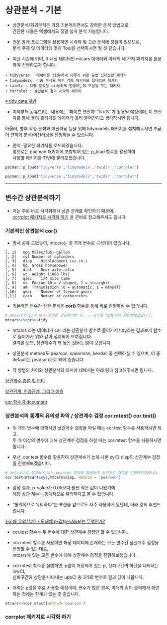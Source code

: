 # 상관분석 - 기본 {#correlation}

* 상관분석/회귀분석은 가장 기본적이면서도 강력한 분석 방법으로  
간단한 내용은 엑셀에서도 정말 쉽게 분석 가능합니다.  
  
  
* 전문 통계 프로그램을 활용하면 시각화 및 고급 분석에 장점이 있으므로,  
분석 주제 및 데이터에 맞게 Tool을 선택하시면 될 것 같습니다. 

* 지난 시간에 이어, R 내장 데이터인 mtcars 데이터와 아래의 네 가지 패키지를 활용하여 진행하고자 합니다. 

```
+ tidyverse : 데이터를 tidy하게 다루기 위한 문법 집대성한 패키지  
+ tidymodels: 각종 분석을 위한 각종 패키지를 집대성한 패키지  
+ twidlr : 각종 분석을 tidy하게 진행하는데 도움을 주는 패키지  
+ corrplot : 상관분석 결과 시각화 패키지  
```

[※ tidy data 개념](https://partrita.github.io/posts/tidy-data/)
  
  
* 이제부터 공유드리는 내용에는 '파이프 연산자'  '%>%' 가 활용될 예정이며, 
이 연산자를 통해 물이 흘러가듯 데이터가 흘러 들어간다고 생각하시면 됩니다. 

아울러, 향후 각종 분석과 머신러닝 등을 위해 tidymodels 패키지를 설치해두시면 
조금 더 편하게 분석/머신러닝을 진행하실 수 있습니다. 


* 먼저, 필요한 패키지를 로드하겠습니다.  
앞으로는 pacman 패키지에 포함되어 있는 p_load 함수를 활용하여  
사용할 패키지를 한번에 불러오겠습니다. 

``` {r library from pacman, include=FALSE}

pacman::p_load('tidyverse','tidymodels','twidlr','corrplot') 

```
``` {r library from pacman2, eval=FALSE}

pacman::p_load('tidyverse','tidymodels','twidlr','corrplot') 

```
  
---
## 변수간 상관분석하기 

* 저는 주로 바로 시각화해서 상관 관계를 확인하기 때문에,  
[corrplot 패키지로 시각화 하기](#corrplot) 을 곧바로 참고해주셔도 됩니다.  
  
  
           
### 기본적인 상관분석 cor()  
  
  
* 앞서 공유 드렸듯이, mtcars는 총 11개 변수로 구성되어 있습니다.  
  
  
```
[, 1]	mpg	Miles/(US) gallon
[, 2]	cyl	Number of cylinders
[, 3]	disp	Displacement (cu.in.)
[, 4]	hp	Gross horsepower
[, 5]	drat	Rear axle ratio
[, 6]	wt	Weight (1000 lbs)
[, 7]	qsec	1/4 mile time
[, 8]	vs	Engine (0 = V-shaped, 1 = straight)
[, 9]	am	Transmission (0 = automatic, 1 = manual)
[,10]	gear	Number of forward gears
[,11]	carb	Number of carburetors
```
  
  
* 기본적인 변수간 상관 분석은 **cor()** 함수를 통해 바로 진행하실 수 있습니다.  
  
```{r cor}
# mtcars의 11개 변수 전부를 상관분석한 뒤, 그 결과를 tidy하게 확인해보겠습니다. 
mtcars%>%cor%>%tidy
```

* mtcars 라는 데이터가 cor 라는 상관분석 함수로 들어가서 tidy라는 결과보기 함수로 들어가서 위와 같이 정리되어 보여집니다.  
결과를 보면, 상관계수가 꽤 높은 것들도 많이 보입니다.  
  
* 상관분석 method도 pearson, spearman, kendall 중 선택하실 수 있으며, 이 중 default는 pearson으로 되어 있습니다.   
  
* 각 방법의 차이와 상관분석의 의미에 대해서는  아래 링크 참고해주시면 됩니다. 


[상관계수 종류 및 의미](https://bioinformaticsandme.tistory.com/58)
  
[상관관계, 인과관계, 그리고 예측](https://otexts.com/fppkr/causality.html)  
  
[cor 함수 R document](https://www.rdocumentation.org/packages/stats/versions/3.6.2/topics/cor)  
  
    
### 상관분석의 통계적 유의성 파악 / 상관계수 검정 cor.mtest()  cor.test()

* 두 개의 변수에 대해서만 상관계수 검정을 하실 때는 cor.test 함수를 사용하시면 되고,  
두 개 이상의 변수에 대해 상관계수 검정을 하실 때는 cor.mtest 함수를 사용하시면 됩니다. 

* 우선, cor.test 함수를 활용하여 상관계수가 높게 나온 cyl과 disp의 상관계수 검정을 진행해보겠습니다. 
  
```{r cor test}
# default로 설정되어 있는 pearson 방법을 활용하여 상관계수 검정을 진행해보겠습니다. 
cor.test(mtcars$cyl,mtcars$disp, method = 'pearson')

```
  
  
* 검정 결과, p-value가 0.05보다 훨씬 작은 값이 나왔기에  
해당 상관 계수는 통계적으로 유의하다고 볼 수 있습니다.  

* "통계적으로 유의하다"는 표현을 앞으로도 자주 사용하게 될텐데, 아래 강의 추천드립니다.  
  
[1-3 왜 유의할까? - 도대체 p-값(p-value)는 무엇인가?](https://www.youtube.com./watch?v=5Xke4ao1g9E)
  
  
* cor.test 함수는 두 변수에 대한 상관계수 검정만 할 수 있습니다.  
  
* cor.mtest 함수를 사용하면 해당 데이터에 존재하는 모든 변수간 상관계수 검정을 진행할 수 있는데요,  
mtcars에 있는 모든 변수에 대해 상관계수 검정을 진행해보겠습니다. 

* cor.mtest 함수를 실행하면, p값이 저장되어 있는 p, 신뢰구간의 하단을 나타내는 lowCI,  
신뢰구간의 상단을 나타내는 uppCI 총 3개의 변수로 결과 값이 나옵니다.  
  
* 저희는 p값을 주로 사용할 예정이며, 변수가 많은 경우, 아래와 같이 출력해서 확인하는 것에는 한계가 있는 것 같습니다.  

```{r cor.mtest}
mtcars%>%cor.mtest(method='pearson')
```

    
### corrplot 패키지로 시각화 하기 {#corrplot}
